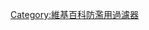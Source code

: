 {{safesubst:<noinclude />uw-block
|time={{{time|}}}
|for={{{for|}}}
|reason={{{reason|企圖（或意圖）製造重複觸發[[wp:防滥用过滤器|防濫用過濾器]]的[[wp:扰乱性编辑|擾亂性編輯]]}}}
|indef={{{indef|}}}
|anon={{{anon|}}}
|notalk={{{notalk|}}}
|sig={{{sig|}}}
|hiddentext=no}}<!-- Template:uw-efblock --><noinclude>
{{Block notice|Twinkle=no}}
[[Category:封禁模板|{{PAGENAME}}]]
[[Category:維基百科防濫用過濾器]]
</noinclude>
